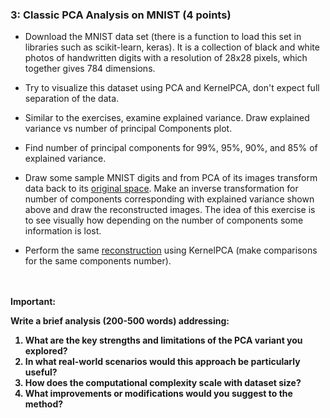 ### 3: Classic PCA Analysis on MNIST (4 points)

* Download the MNIST data set (there is a function to load this set in libraries such as scikit-learn, keras). It is a collection of black and white photos of handwritten digits with a resolution of 28x28 pixels, which together gives 784 dimensions.

* Try to visualize this dataset using PCA and KernelPCA, don't expect full separation of the data.

* Similar to the exercises, examine explained variance. Draw explained variance vs number of principal Components plot.

* Find number of principal components for 99%, 95%, 90%, and 85% of explained variance.

* Draw some sample MNIST digits and from PCA of its images transform data back to its [original space](https://scikit-learn.org/stable/modules/generated/sklearn.decomposition.PCA.html#sklearn.decomposition.PCA.inverse_transform). Make an inverse transformation for number of components corresponding with explained variance shown above and draw the reconstructed images. The idea of this exercise is to see visually how depending on the number of components some information is lost.

* Perform the same [reconstruction](https://scikit-learn.org/stable/modules/generated/sklearn.decomposition.KernelPCA.html#sklearn.decomposition.KernelPCA.inverse_transform) using KernelPCA (make comparisons for the same components number).

<br></br>
<strong>
Important:

Write a brief analysis (200-500 words) addressing:

1. What are the key strengths and limitations of the PCA variant you explored?
2. In what real-world scenarios would this approach be particularly useful?
3. How does the computational complexity scale with dataset size?
4. What improvements or modifications would you suggest to the method?
</strong>